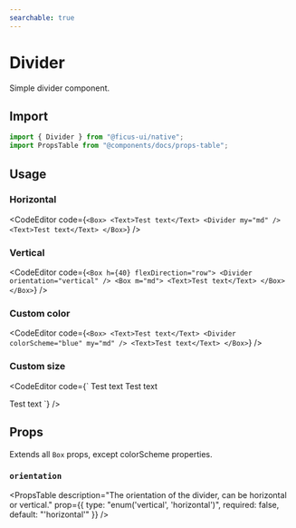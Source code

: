 ```yaml
---
searchable: true
---
```




# Divider

Simple divider component.

## Import

```js
import { Divider } from "@ficus-ui/native";
import PropsTable from "@components/docs/props-table";
```

## Usage

### Horizontal

<CodeEditor code={`<Box>
  <Text>Test text</Text>
  <Divider my="md" />
  <Text>Test text</Text>
</Box>`} />

### Vertical

<CodeEditor code={`<Box h={40} flexDirection="row">
  <Divider orientation="vertical" />
  <Box m="md">
    <Text>Test text</Text>
  </Box>
</Box>`} />

### Custom color

<CodeEditor code={`<Box>
  <Text>Test text</Text>
  <Divider colorScheme="blue" my="md" />
  <Text>Test text</Text>
</Box>`} />

### Custom size

<CodeEditor code={`<Box>
  <Text>Test text</Text>
  <Divider size={10} my="md" />
  <Text>Test text</Text>

  <Box mt="xl" h={40} flexDirection="row">
    <Divider size={10} orientation="vertical" />
    <Box m="md">
      <Text>Test text</Text>
    </Box>
  </Box>
</Box>`} />

## Props

Extends all `Box` props, except colorScheme properties.

### `orientation`
<PropsTable
  description="The orientation of the divider, can be horizontal or vertical."
  prop={{ type: "enum('vertical', 'horizontal')", required: false, default: "'horizontal'" }}
/>